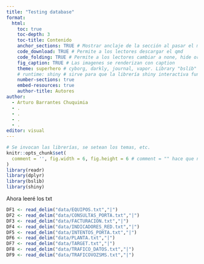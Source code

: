 ```yaml
---
title: "Testing database"
format: 
  html:
    toc: true
    toc-depth: 3
    toc-title: Contenido
    anchor_sections: TRUE # Mostrar anclaje de la sección al pasar el mouse
    code_download: TRUE # Permite a los lectores descargar el qmd
    code_folding: TRUE # Permite a los lectores cambiar a none, hide or show
    fig_caption: TRUE # Las imagenes se renderizan con caption
    theme: superhero # cyborg, darkly, journal, vapor. Library "bslib"
    # runtime: shiny # sirve para que la librería shiny interactiva funcione. library("shiny")
    number-sections: true
    embed-resources: true
    author-title: Autores
author: 
  - Arturo Barrantes Chuquimia
  - .
  - .
  - .
  - .
editor: visual
---
```


```r
# Se invocan las librerías, se setean los temas, etc.
knitr::opts_chunk$set(
  comment = '', fig.width = 6, fig.height = 6 # comment = "" hace que no se vean los comentarios
)
library(readr)
library(dplyr)
library(bslib)
library(shiny)
```

Ahora leeré los txt

```r
DF1 <- read_delim("data/EQUIPOS.txt","|")
DF2 <- read_delim("data/CONSULTAS_PORTA.txt","|")
DF3 <- read_delim("data/FACTURACION.txt","|")
DF4 <- read_delim("data/INDICADORES_RED.txt","|")
DF5 <- read_delim("data/INTENTOS_PORTA.txt","|")
DF6 <- read_delim("data/PLANTA.txt","|")
DF7 <- read_delim("data/TARGET.txt","|")
DF8 <- read_delim("data/TRAFICO_DATOS.txt","|")
DF9 <- read_delim("data/TRAFICOVOZSMS.txt","|")
```
